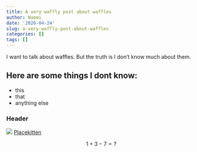 ```yaml
---
title: A very waffly post about waffles
author: Naomi
date: '2020-04-24'
slug: a-very-waffly-post-about-waffles
categories: []
tags: []
---
```


I want to talk about waffles. But the truth is I don't know much about them. 

## Here are some things I dont know: 

- this 
- that 
- anything else 

### Header

![](https://placekitten.com/400/400)
[Placekitten](https://placekitten.com)

$$
1+3-7=?
$$ 
